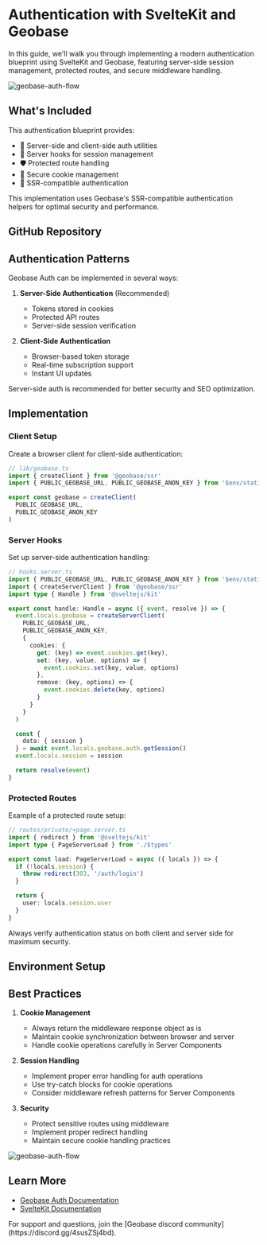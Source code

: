 
# Authentication with SvelteKit and Geobase



In this guide, we'll walk you through implementing a modern authentication blueprint using SvelteKit and Geobase, featuring server-side session management, protected routes, and secure middleware handling.

![geobase-auth-flow](https://d2w9rnfcy7mm78.cloudfront.net/33186442/original_c955a8c0e37b9f54bd79368ad667ece9.png?1735034129?bc=0https://d2w9rnfcy7mm78.cloudfront.net/33186442/original_c955a8c0e37b9f54bd79368ad667ece9.png?1735034129?bc=0)

## What's Included

This authentication blueprint provides:

- 🔐 Server-side and client-side auth utilities
- 🚀 Server hooks for session management
- 🛡️ Protected route handling
- 🍪 Secure cookie management
- 📱 SSR-compatible authentication

<Callout type="info" emoji="ℹ️">
  This implementation uses Geobase's SSR-compatible authentication helpers for optimal security and performance.
</Callout>

## GitHub Repository

<Callout type="info" emoji="ℹ️">
  <GithubLink href="https://github.com/decision-labs/auth-geobase-svelte" text="Geobase Svelte Auth Demo Repository"/>
</Callout>


## Authentication Patterns

Geobase Auth can be implemented in several ways:

1. **Server-Side Authentication** (Recommended)
   - Tokens stored in cookies
   - Protected API routes
   - Server-side session verification

2. **Client-Side Authentication**
   - Browser-based token storage
   - Real-time subscription support
   - Instant UI updates

<Callout type="info" emoji="ℹ️">
  Server-side auth is recommended for better security and SEO optimization.
</Callout>

## Implementation

### Client Setup

Create a browser client for client-side authentication:

```typescript
// lib/geobase.ts
import { createClient } from '@geobase/ssr'
import { PUBLIC_GEOBASE_URL, PUBLIC_GEOBASE_ANON_KEY } from '$env/static/public'

export const geobase = createClient(
  PUBLIC_GEOBASE_URL,
  PUBLIC_GEOBASE_ANON_KEY
)
```

### Server Hooks

Set up server-side authentication handling:

```typescript
// hooks.server.ts
import { PUBLIC_GEOBASE_URL, PUBLIC_GEOBASE_ANON_KEY } from '$env/static/public'
import { createServerClient } from '@geobase/ssr'
import type { Handle } from '@sveltejs/kit'

export const handle: Handle = async ({ event, resolve }) => {
  event.locals.geobase = createServerClient(
    PUBLIC_GEOBASE_URL,
    PUBLIC_GEOBASE_ANON_KEY,
    {
      cookies: {
        get: (key) => event.cookies.get(key),
        set: (key, value, options) => {
          event.cookies.set(key, value, options)
        },
        remove: (key, options) => {
          event.cookies.delete(key, options)
        }
      }
    }
  )

  const {
    data: { session }
  } = await event.locals.geobase.auth.getSession()
  event.locals.session = session

  return resolve(event)
}
```

### Protected Routes

Example of a protected route setup:

```typescript
// routes/private/+page.server.ts
import { redirect } from '@sveltejs/kit'
import type { PageServerLoad } from './$types'

export const load: PageServerLoad = async ({ locals }) => {
  if (!locals.session) {
    throw redirect(303, '/auth/login')
  }

  return {
    user: locals.session.user
  }
}
```

<Callout type="warning" emoji="⚠️">
  Always verify authentication status on both client and server side for maximum security.
</Callout>

## Environment Setup

<GettingStarted />

## Best Practices

1. **Cookie Management**
   - Always return the middleware response object as is
   - Maintain cookie synchronization between browser and server
   - Handle cookie operations carefully in Server Components

2. **Session Handling**
   - Implement proper error handling for auth operations
   - Use try-catch blocks for cookie operations
   - Consider middleware refresh patterns for Server Components

3. **Security**
   - Protect sensitive routes using middleware
   - Implement proper redirect handling
   - Maintain secure cookie handling practices

![geobase-auth-flow](https://d2w9rnfcy7mm78.cloudfront.net/33186443/original_82662b1eb1867add8fa38ee0fbd01aa5.png?1735034131?bc=0)

## Learn More

- [Geobase Auth Documentation](https://geobase.com/docs/guides/auth)
- [SvelteKit Documentation](https://svelte.dev/docs/kit/introduction)

<Callout type="info" emoji="ℹ️">
  For support and questions, join the [Geobase discord community](https://discord.gg/4susZSj4bd).
</Callout>
